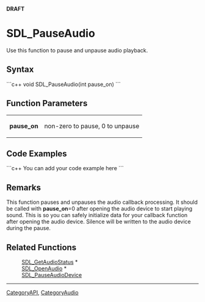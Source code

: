 <!-- pragma section-numbers off -->
<!-- pragma disable-camelcase -->
'''DRAFT'''

= SDL_PauseAudio =
Use this function to pause and unpause audio playback.


== Syntax ==
```c++
void SDL_PauseAudio(int pause_on)
```

== Function Parameters ==

{|
|'''pause_on'''
|non-zero to pause, 0 to unpause
|}

== Code Examples ==
```c++
You can add your code example here
```

== Remarks ==
This function pauses and unpauses the audio callback processing. It should be called with '''pause_on'''=0 after opening the audio device to start playing sound. This is so you can safely initialize data for your callback function after opening the audio device. Silence will be written to the audio device during the pause.

== Related Functions ==
:[[SDL_GetAudioStatus]] *
:[[SDL_OpenAudio]] *
:[[SDL_PauseAudioDevice]]

----
[[CategoryAPI]], [[CategoryAudio]]
